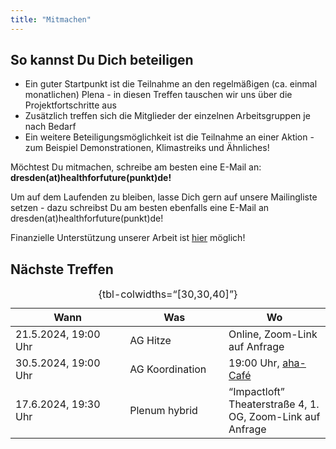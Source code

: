 ```yaml
---
title: "Mitmachen"
---
```


## So kannst Du Dich beteiligen
* Ein guter Startpunkt ist die Teilnahme an den regelmäßigen (ca. einmal monatlichen) Plena - in diesen Treffen tauschen wir uns über die Projektfortschritte aus
* Zusätzlich treffen sich die Mitglieder der einzelnen Arbeitsgruppen je nach Bedarf
* Ein weitere Beteiligungsmöglichkeit ist die Teilnahme an einer Aktion - zum Beispiel Demonstrationen, Klimastreiks und Ähnliches!

Möchtest Du mitmachen, schreibe am besten eine E-Mail an:  
**dresden(at)healthforfuture(punkt)de!**

Um auf dem Laufenden zu bleiben, lasse Dich gern auf unsere Mailingliste setzen - dazu schreibst Du am besten ebenfalls eine E-Mail an dresden(at)healthforfuture(punkt)de!

Finanzielle Unterstützung unserer Arbeit ist [hier](https://healthforfuture.de/spenden/) möglich!


## Nächste Treffen

| Wann                      | Was                   | Wo                     |
|---------------------------|-----------------------|------------------------|
| 21.5.2024, 19:00 Uhr | AG Hitze | Online, Zoom-Link auf Anfrage |
| 30.5.2024, 19:00 Uhr | AG Koordination | 19:00 Uhr, [aha-Café](https://ladencafe.de/) |
| 17.6.2024, 19:30 Uhr | Plenum hybrid | "Impactloft" Theaterstraße 4, 1. OG, Zoom-Link auf Anfrage |


: {tbl-colwidths="[30,30,40]"}

<!-- | 7.3.2024, mittags | Infostand AG Ernährung | Kantine "Caruso" am Uniklinikum -->
<!-- | 1.3.2024 | Treffen der AG Lehre | ausstehend -->
<!-- | 4.3.2024, 19:00 Uhr | Treffen der AG Ernährung | "Impactloft" Theaterstraße 4, 1. OG | -->